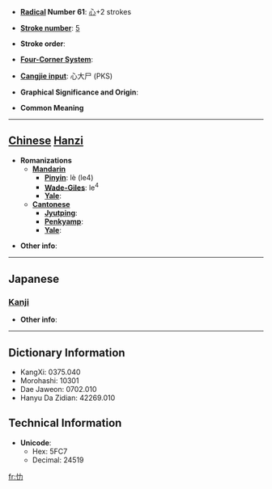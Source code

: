 * '''[[Wiktionary:Chinese radical index| Radical]] Number 61''': [[Wiktionary:Chinese radical index 心|心]]+2 strokes

* '''[[Wiktionary:Chinese total strokes index|Stroke number]]''': [[Wiktionary:Chinese total strokes index 5|5]]

* '''Stroke order''': 

* '''[[Wiktionary:Chinese four corner index|Four-Corner System]]''': 

* '''[[Wiktionary:Chinese Cangjie index|Cangjie input]]''': 心大尸 (PKS)

* '''Graphical Significance and Origin''': 

* '''Common Meaning'''

----

== [[Chinese]] [[Hanzi]] ==

* '''Romanizations'''
** '''[[Mandarin]]'''
*** '''[[Pinyin]]''': lè (le4)
*** '''[[Wade-Giles]]''': le<sup>4</sup>
*** '''[[Yale]]''': 
** '''[[Cantonese]]'''
*** '''[[Jyutping]]''':
*** '''[[Penkyamp]]''': 
*** '''[[Yale]]''': 

* '''Other info''': 

----

==Japanese==
===[[Kanji]]===
{{kanji|on readings=[[ろく]] (roku)
|kun readings=[[こうろうがおおきい]] (kourougaookii), [[おもう]] (omou)
}}

* '''Other info''':  

----

== Dictionary Information ==

* KangXi: 0375.040
* Morohashi: 10301
* Dae Jaweon: 0702.010
* Hanyu Da Zidian: 42269.010

== Technical Information ==

* '''Unicode''':
** Hex: 5FC7
** Decimal: 24519

[[fr:忇]]